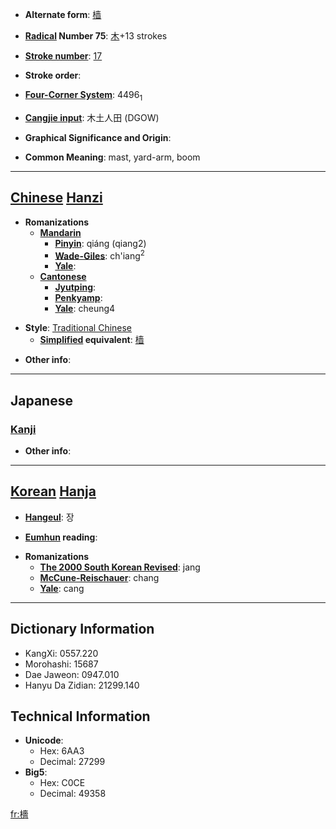 * '''Alternate form''': [[樯]]

* '''[[Wiktionary:Chinese radical index| Radical]] Number 75''': [[Wiktionary:Chinese radical index 木|木]]+13 strokes

* '''[[Wiktionary:Chinese total strokes index|Stroke number]]''': [[Wiktionary:Chinese total strokes index 17|17]]

* '''Stroke order''': 

* '''[[Wiktionary:Chinese four corner index|Four-Corner System]]''': 4496<sub>1</sub>

* '''[[Wiktionary:Chinese Cangjie index|Cangjie input]]''': 木土人田 (DGOW)

* '''Graphical Significance and Origin''': 

* '''Common Meaning''': mast, yard-arm, boom

----

== [[Chinese]] [[Hanzi]] ==

* '''Romanizations'''
** '''[[Mandarin]]'''
*** '''[[Pinyin]]''': qiáng (qiang2)
*** '''[[Wade-Giles]]''': ch'iang<sup>2</sup>
*** '''[[Yale]]''': 
** '''[[Cantonese]]'''
*** '''[[Jyutping]]''':
*** '''[[Penkyamp]]''': 
*** '''[[Yale]]''': cheung4

* '''Style''': [[Traditional Chinese]] 
** '''[[Simplified Chinese|Simplified]] equivalent''': [[樯]]

* '''Other info''': 

----

==Japanese==
===[[Kanji]]===
{{kanji|on readings=[[しょう]] (shō)
|kun readings=[[ほばしら]] (hobashira)
}}

* '''Other info''':  

----

== [[Korean]] [[Hanja]] ==

* '''[[Hangeul]]''': 장

* '''[[Eumhun]] reading''': 

* '''Romanizations'''
** '''[[The 2000 South Korean Revised Romanization|The 2000 South Korean Revised]]''': jang
** '''[[McCune-Reischauer]]''': chang
** '''[[Yale]]''': cang

----

== Dictionary Information ==

* KangXi: 0557.220
* Morohashi: 15687
* Dae Jaweon: 0947.010
* Hanyu Da Zidian: 21299.140

== Technical Information ==

* '''Unicode''':
** Hex: 6AA3
** Decimal: 27299
* '''Big5''':
** Hex: C0CE
** Decimal: 49358

[[fr:檣]]